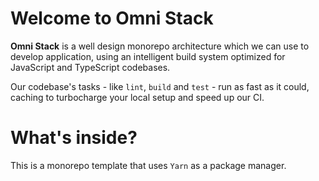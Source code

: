 # Welcome to Omni Stack

**Omni Stack** is a well design monorepo architecture which we can use to develop application,
using an intelligent build system optimized for JavaScript and TypeScript codebases.

Our codebase's tasks - like `lint`, `build` and `test` - run as fast as it could, caching to turbocharge your local setup and speed up our CI.

# What's inside?

This is a monorepo template that uses `Yarn` as a package manager.

